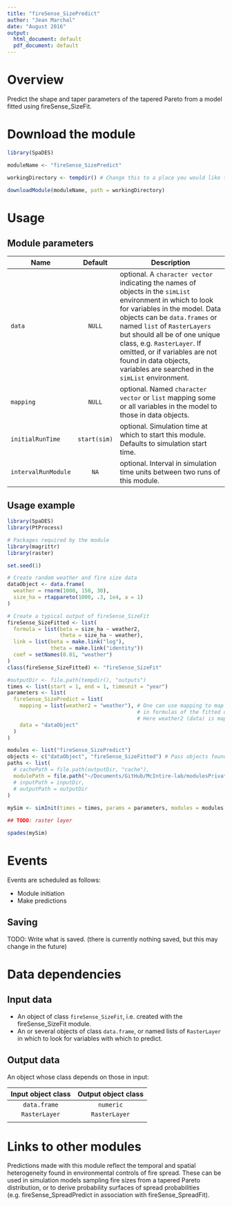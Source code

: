 ```yaml
---
title: "fireSense_SizePredict"
author: "Jean Marchal"
date: "August 2016"
output:
  html_document: default
  pdf_document: default
---
```


# Overview
Predict the shape and taper parameters of the tapered Pareto from a model fitted using fireSense_SizeFit.

# Download the module
```r
library(SpaDES)

moduleName <- "fireSense_SizePredict"

workingDirectory <- tempdir() # Change this to a place you would like to put the module, if desired.

downloadModule(moduleName, path = workingDirectory)
```

# Usage
## Module parameters
Name|Default|Description
----|:-------:|---------------------------------------------------------------------
`data`|`NULL`|optional. A `character vector` indicating the names of objects in the `simList` environment in which to look for variables in the model. Data objects can be `data.frames` or named `list` of `RasterLayers` but should all be of one unique class, e.g. `RasterLayer`. If omitted, or if variables are not found in data objects, variables are searched in the `simList` environment.
`mapping`|`NULL`|optional. Named `character vector` or `list` mapping some or all variables in the model to those in data objects.
`initialRunTime`|`start(sim)`|optional. Simulation time at which to start this module. Defaults to simulation start time.
`intervalRunModule`|`NA`|optional. Interval in simulation time units between two runs of this module.

## Usage example
```r
library(SpaDES)
library(PtProcess)

# Packages required by the module
library(magrittr)
library(raster)

set.seed(1)

# Create random weather and fire size data
dataObject <- data.frame(
  weather = rnorm(1000, 150, 30),
  size_ha = rtappareto(1000, .3, 1e4, a = 1)
)

# Create a typical output of fireSense_SizeFit
fireSense_SizeFitted <- list(
  formula = list(beta = size_ha ~ weather2,
                 theta = size_ha ~ weather),
  link = list(beta = make.link("log"),
              theta = make.link("identity"))
  coef = setNames(0.01, "weather")
)
class(fireSense_SizeFitted) <- "fireSense_SizeFit"

#outputDir <- file.path(tempdir(), "outputs")
times <- list(start = 1, end = 1, timeunit = "year")
parameters <- list(
  fireSense_SizePredict = list(
    mapping = list(weather2 = "weather"), # One can use mapping to map variables in data to those
                                          # in formulas of the fitted object.
                                          # Here weather2 (data) is mapped to weather (formula).
    data = "dataObject"
  )
)

modules <- list("fireSense_SizePredict")
objects <- c("dataObject", "fireSense_SizeFitted") # Pass objects found in the global environment to the simList environment
paths <- list(
  # cachePath = file.path(outputDir, "cache"),
  modulePath = file.path("~/Documents/GitHub/McIntire-lab/modulesPrivate/") ## TODO: change this to tempdir()
  # inputPath = inputDir,
  # outputPath = outputDir
)
 
mySim <- simInit(times = times, params = parameters, modules = modules, objects = objects, paths = paths)

## TODO: raster layer

spades(mySim)
```

# Events
Events are scheduled as follows:

- Module initiation
- Make predictions

## Saving
TODO: Write what is saved. (there is currently nothing saved, but this may change in the future)

# Data dependencies
## Input data
- An object of class `fireSense_SizeFit`, i.e. created with the fireSense_SizeFit module.
- An or several objects of class `data.frame`, or named lists of `RasterLayer` in which to look for variables with which to predict.

## Output data
An object whose class depends on those in input:

Input object class | Output object class
:-:|:-:
`data.frame` | `numeric`
`RasterLayer` | `RasterLayer`
||

# Links to other modules
Predictions made with this module reflect the temporal and spatial heterogeneity found in environmental controls of fire spread. These can be used in simulation models sampling fire sizes from a tapered Pareto distribution, or to derive probability surfaces of spread probabilities (e.g. fireSense_SpreadPredict in association with fireSense_SpreadFit).

